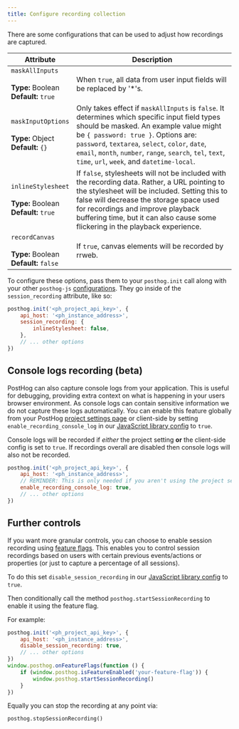 ```yaml
---
title: Configure recording collection
---
```


There are some configurations that can be used to adjust how recordings are captured.

| Attribute                                                             | Description                                                                                                                                                                                                                                                                                                                                  |
| --------------------------------------------------------------------- | -------------------------------------------------------------------------------------------------------------------------------------------------------------------------------------------------------------------------------------------------------------------------------------------------------------------------------------------- |
| `maskAllInputs`<br/><br/>**Type:** Boolean<br/>**Default:** `true`    | When `true`, all data from user input fields will be replaced by '\*'s.                                                                                                                                                                                                                                                                      |
| `maskInputOptions`<br/><br/>**Type:** Object<br/>**Default:** `{}`    | Only takes effect if `maskAllInputs` is `false`. It determines which specific input field types should be masked. An example value might be `{ password: true }`. Options are: `password`, `textarea`, `select`, `color`, `date`, `email`, `month`, `number`, `range`, `search`, `tel`, `text`, `time`, `url`, `week`, and `datetime-local`. |
| `inlineStylesheet`<br/><br/>**Type:** Boolean<br/>**Default:** `true` | If `false`, stylesheets will not be included with the recording data. Rather, a URL pointing to the stylesheet will be included. Setting this to false will decrease the storage space used for recordings and improve playback buffering time, but it can also cause some flickering in the playback experience.                            |
| `recordCanvas`<br/><br/>**Type:** Boolean<br/>**Default:** `false`    | If `true`, canvas elements will be recorded by rrweb.                                                                                                                                                                                                                                                                                        |

To configure these options, pass them to your `posthog.init` call along with your other `posthog-js` [configurations](/docs/integrate/client/js#config). They go inside of the `session_recording` attribute, like so:

```js
posthog.init('<ph_project_api_key>', {
    api_host: '<ph_instance_address>',
    session_recording: {
        inlineStylesheet: false,
    },
    // ... other options
})
```

## Console logs recording (beta)

PostHog can also capture console logs from your application. This is useful for debugging, providing extra context on what is happening in your users browser environment. As console logs can contain sensitive information we do not capture these logs automatically. You can enable this feature globally from your PostHog [project settings page](https://app.posthog.com/project/settings) or client-side by setting `enable_recording_console_log` in our [JavaScript library config](/docs/integrate/client/js/#config) to `true`.

Console logs will be recorded if _either_ the project setting **or** the client-side config is set to `true`. If recordings overall are disabled then console logs will also not be recorded.

```javascript
posthog.init('<ph_project_api_key>', {
    api_host: '<ph_instance_address>',
    // REMINDER: This is only needed if you aren't using the project settings config
    enable_recording_console_log: true,
    // ... other options
})
```

## Further controls

If you want more granular controls, you can choose to enable session recording using [feature flags](feature-flags). This enables you to control session recordings based on users with certain previous events/actions or properties (or just to capture a percentage of all sessions).

To do this set `disable_session_recording` in our [JavaScript library config](/docs/integrate/client/js/#config) to `true`.

Then conditionally call the method `posthog.startSessionRecording` to enable it using the feature flag.

For example:

```javascript
posthog.init('<ph_project_api_key>', {
    api_host: '<ph_instance_address>',
    disable_session_recording: true,
    // ... other options
})
window.posthog.onFeatureFlags(function () {
    if (window.posthog.isFeatureEnabled('your-feature-flag')) {
        window.posthog.startSessionRecording()
    }
})
```

Equally you can stop the recording at any point via:

```
posthog.stopSessionRecording()
```
